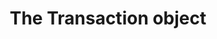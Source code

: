 ---
title: The Transaction object
openapi-schema: transaction
description: A Transaction represents a finalized financial event related to a charging session, such as a charge, refund, or adjustment. Transactions are linked to a driver, session, and payment method.
---